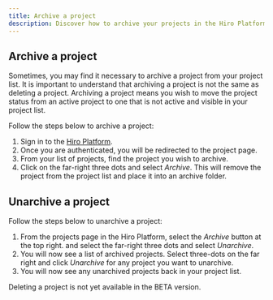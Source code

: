 ```yaml
---
title: Archive a project
description: Discover how to archive your projects in the Hiro Platform.
---
```


## Archive a project

Sometimes, you may find it necessary to archive a project from your project list. It is important to understand that archiving a project is not the same as deleting a project. Archiving a project means you wish to move the project status from an active project to one that is not active and visible in your project list.

Follow the steps below to archive a project:

1. Sign in to the [Hiro Platform](https://platform.hiro.so/).
2. Once you are authenticated, you will be redirected to the project page.
3. From your list of projects, find the project you wish to archive.
4. Click on the far-right three dots and select _Archive_. This will remove the project from the project list and place it into an archive folder.

## Unarchive a project

Follow the steps below to unarchive a project:

1. From the projects page in the Hiro Platform, select the _Archive_ button at the top right. and select the far-right three dots and select _Unarchive_.
2. You will now see a list of archived projects. Select three-dots on the far right and click _Unarchive_ for any project you want to unarchive.
3. You will now see any unarchived projects back in your project list.

<Callout title="Note" type="info">
  Deleting a project is not yet available in the BETA version.
</Callout>
